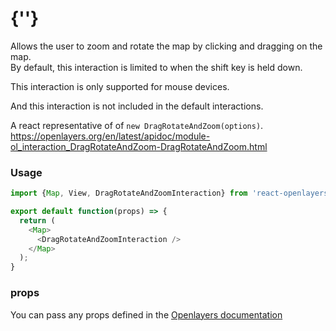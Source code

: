  
<Meta of={DragRotateAndZoomStories} />
 
# {'<DragRotateAndZoomInteraction />'}

Allows the user to zoom and rotate the map by clicking and dragging on the map.  
By default, this interaction is limited to when the shift key is held down.

This interaction is only supported for mouse devices.

And this interaction is not included in the default interactions.

A react representative of of `new DragRotateAndZoom(options)`.  
https://openlayers.org/en/latest/apidoc/module-ol_interaction_DragRotateAndZoom-DragRotateAndZoom.html

<Story of={DragRotateAndZoomStories.Primary} />

### Usage
```typescript
import {Map, View, DragRotateAndZoomInteraction} from 'react-openlayers';

export default function(props) => {
  return (
    <Map>
      <DragRotateAndZoomInteraction />
    </Map>
  );
}
```

### props

You can pass any props defined in the 
[Openlayers documentation](https://openlayers.org/en/latest/apidoc/module-ol_interaction_DragRotateAndZoom-DragRotateAndZoom.html)
